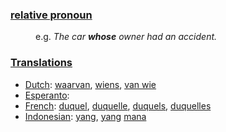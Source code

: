 ===[[relative pronoun]]===

:e.g. ''The car '''whose''' owner had an accident.''

===[[Translation]]s===

*[[Dutch]]: [[waarvan]], [[wiens]], [[van wie]]
*[[Esperanto]]: [[]]
*[[French]]: [[duquel]], [[duquelle]], [[duquels]], [[duquelles]]
*[[Indonesian]]: [[yang]], [[yang]] [[mana]]